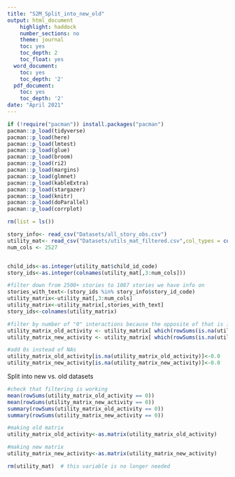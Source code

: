 ```yaml
---
title: "S2M_Split_into_new_old"
output: html_document
    highlight: haddock
    number_sections: no
    theme: journal
    toc: yes
    toc_depth: 2
    toc_float: yes
  word_document:
    toc: yes
    toc_depth: '2'
  pdf_document:
    toc: yes
    toc_depth: '2'
date: "April 2021"
---
```


```r
if (!require("pacman")) install.packages("pacman")
pacman::p_load(tidyverse)
pacman::p_load(here)
pacman::p_load(lmtest)
pacman::p_load(glue)
pacman::p_load(broom)
pacman::p_load(ri2)
pacman::p_load(margins)
pacman::p_load(glmnet) 
pacman::p_load(kableExtra)
pacman::p_load(stargazer)
pacman::p_load(knitr)
pacman::p_load(doParallel)
pacman::p_load(corrplot)

rm(list = ls())

story_info<- read_csv("Datasets/all_story_obs.csv")
utility_mat<- read_csv("Datasets/utils_mat_filtered.csv",col_types = cols(.default = col_double()))
num_cols <- 2527


child_ids<-as.integer(utility_mat$child_id_code)
story_ids<-as.integer(colnames(utility_mat[,3:num_cols]))

#filter down from 2500+ stories to 1087 stories we have info on
stories_with_text<-(story_ids %in% story_info$story_id_code)
utility_matrix<-utility_mat[,3:num_cols]
utility_matrix<-utility_matrix[,stories_with_text]
story_ids<-colnames(utility_matrix)

#filter by number of "0" interactions because the opposite of that is interactions (.3, .5, 1). High 0 number means new user.
utility_matrix_old_activity <- utility_matrix[ which(rowSums(is.na(utility_matrix))<=1062),]
utility_matrix_new_activity <- utility_matrix[ which(rowSums(is.na(utility_matrix))>1062),]

#add 0s instead of NAs
utility_matrix_old_activity[is.na(utility_matrix_old_activity)]<-0.0
utility_matrix_new_activity[is.na(utility_matrix_new_activity)]<-0.0


```

Split into new vs. old datasets

```r

#check that filtering is working
mean(rowSums(utility_matrix_old_activity == 0))
mean(rowSums(utility_matrix_new_activity == 0))
summary(rowSums(utility_matrix_old_activity == 0))
summary(rowSums(utility_matrix_new_activity == 0))

#making old matrix
utility_matrix_old_activity<-as.matrix(utility_matrix_old_activity)

#making new matrix
utility_matrix_new_activity<-as.matrix(utility_matrix_new_activity)

rm(utility_mat)  # this variable is no longer needed
```

```r
```




